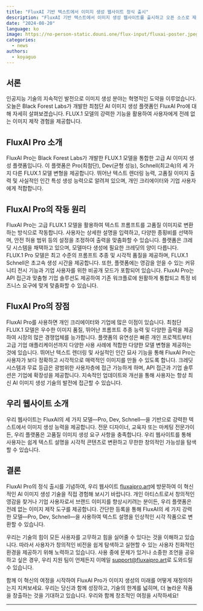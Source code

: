 ```yaml
---
title: "FluxAI 기반 텍스트에서 이미지 생성 웹사이트 정식 출시"
description: "FluxAI 기반 텍스트에서 이미지 생성 웹사이트를 출시하고 오픈 소스로 제공합니다."
date: "2024-08-20"
language: ko
image: https://no-person-static.douni.one/flux-input/fluxai-poster.jpeg
categories:
  - news
authors:
  - koyaguo
---
```


## 서론

인공지능 기술의 지속적인 발전으로 이미지 생성 분야는 혁명적인 도약을 이루었습니다. 오늘은 Black Forest Labs가 개발한 최첨단 AI 이미지 생성 플랫폼인 FluxAI Pro에 대해 자세히 살펴보겠습니다. FLUX.1 모델의 강력한 기능을 활용하여 사용자에게 전례 없는 이미지 제작 경험을 제공합니다.

## FluxAI Pro 소개

FluxAI Pro는 Black Forest Labs가 개발한 FLUX.1 모델을 통합한 고급 AI 이미지 생성 플랫폼입니다. 이 플랫폼은 Pro(최첨단), Dev(균형 성능), Schnell(최고속)의 세 가지 다른 FLUX.1 모델 변형을 제공합니다. 뛰어난 텍스트 렌더링 능력, 고품질 이미지 출력 및 사실적인 인간 특성 생성 능력으로 알려져 있으며, 개인 크리에이터와 기업 사용자에게 적합합니다.

## FluxAI Pro의 작동 원리

FluxAI Pro는 고급 FLUX.1 모델을 활용하여 텍스트 프롬프트를 고품질 이미지로 변환하는 방식으로 작동합니다. 사용자는 상세한 설명을 입력하고, 다양한 종횡비를 선택하며, 안전 허용 범위 등의 설정을 조정하여 출력을 맞춤화할 수 있습니다. 플랫폼은 크레딧 시스템을 채택하고 있으며, 모델마다 생성에 필요한 크레딧의 양이 다릅니다. FLUX.1 Pro 모델은 최고 수준의 프롬프트 추종 및 시각적 품질을 제공하며, FLUX.1 Schnell은 초고속 생성 시간을 제공합니다. 또한, 플랫폼에는 영감을 얻을 수 있는 커뮤니티 전시 기능과 기업 사용자를 위한 비공개 모드가 포함되어 있습니다. FluxAI Pro는 API 접근과 맞춤형 기업 솔루션도 제공하여 기존 워크플로에 원활하게 통합되고 특정 비즈니스 요구에 맞게 맞춤화할 수 있습니다.

## FluxAI Pro의 장점

FluxAI Pro를 사용하면 개인 크리에이터와 기업에 많은 이점이 있습니다. 최첨단 FLUX.1 모델은 우수한 이미지 품질, 뛰어난 프롬프트 추종 능력 및 다양한 출력을 제공하여 시장의 많은 경쟁업체를 능가합니다. 플랫폼의 유연성은 빠른 개인 프로젝트부터 고급 기업 애플리케이션까지 다양한 사용 사례에 적합한 다양한 모델 변형을 제공하는 것에 있습니다. 뛰어난 텍스트 렌더링 및 사실적인 인간 묘사 기능을 통해 FluxAI Pro는 사용자가 보다 정확하고 시각적으로 매력적인 이미지를 만들 수 있도록 합니다. 크레딧 시스템과 무료 등급은 광범위한 사용자층에 접근 가능하게 하며, API 접근과 기업 솔루션은 기업에 확장성을 제공합니다. 지속적인 업데이트와 개선을 통해 사용자는 항상 최신 AI 이미지 생성 기술의 발전에 접근할 수 있습니다.

## 우리 웹사이트 소개

우리 웹사이트는 FluxAI의 세 가지 모델—Pro, Dev, Schnell—을 기반으로 강력한 텍스트에서 이미지 생성 능력을 제공합니다. 전문 디자이너, 교육자 또는 마케팅 전문가이든, 우리 플랫폼은 고품질 이미지 생성 요구 사항을 충족합니다. 우리 웹사이트를 통해 사용자는 쉽게 텍스트 설명을 시각적 콘텐츠로 변환하고 무한한 창의적인 가능성을 탐색할 수 있습니다.

## 결론

FluxAI Pro의 정식 출시를 기념하여, 우리 웹사이트 [fluxaipro.art](http://fluxaipro.art)에 방문하여 이 혁신적인 AI 이미지 생성 기술을 직접 경험해 보시기 바랍니다. 개인 아티스트로서 창의적인 영감을 찾거나 기업 사용자로서 브랜드 이미지를 향상시키려는 분이든, 우리 플랫폼은 전례 없는 이미지 제작 도구를 제공합니다. 간단한 등록을 통해 FluxAI의 세 가지 강력한 모델—Pro, Dev, Schnell—을 사용하여 텍스트 설명을 인상적인 시각 작품으로 변환할 수 있습니다.

우리는 기술의 힘이 모든 사용자를 고무하고 힘을 실어줄 수 있다는 것을 이해하고 있습니다. 따라서 사용자가 창의적인 비전을 쉽게 탐색하고 실현할 수 있는 사용자 친화적인 환경을 제공하기 위해 노력하고 있습니다. 사용 중에 문제가 있거나 소중한 조언을 공유하고 싶은 경우, 우리 지원 팀이 언제든지 이메일 [support@fluxaipro.art](mailto:support@fluxaipro.art)로 도와드릴 수 있습니다.

함께 이 혁신의 여정을 시작하여 FluxAI Pro가 이미지 생성의 미래를 어떻게 재정의하는지 지켜보세요. 우리는 당신과 함께 성장하고, 기술의 한계를 넓히며, 더 놀라운 작품을 창출하는 것을 기대하고 있습니다. 우리와 함께 창조적인 여정을 시작하세요!

---